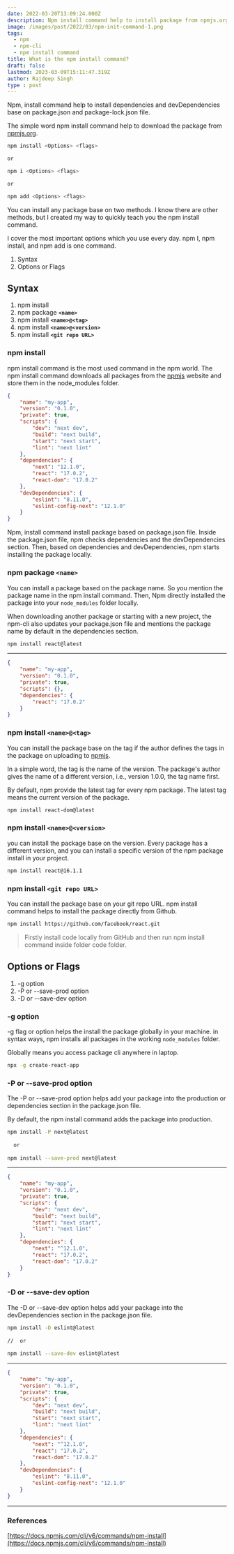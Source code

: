 ```yaml
---
date: 2022-03-20T13:09:24.000Z
description: Npm install command help to install package from npmjs.org
image: /images/post/2022/03/npm-init-command-1.png
tags:
  - npm
  - npm-cli
  - npm install command
title: What is the npm install command?
draft: false
lastmod: 2023-03-09T15:11:47.319Z
author: Rajdeep Singh
type : post
---
```


Npm, install command help to install dependencies and devDependencies base on package.json and package-lock.json file.

The simple word npm install command help to download the package from [npmjs.org](https://www.npmjs.com/).

```bash
npm install <Options> <flags>

or

npm i <Options> <flags>

or

npm add <Options> <flags>
```

You can install any package base on two methods. I know there are other methods,
but I created my way to quickly teach you the npm install command.

<Alert>
I cover the most important options which you use every day. npm I, npm install, and npm add is one command. 
</Alert>


1. Syntax
2. Options or Flags

## Syntax

1. npm install
2. npm package **`<name>`**
3. npm install **`<name>@<tag>`**
4. npm install **`<name>@<version>`**
5. npm install **`<git repo URL>`**

### npm install

npm install command is the most used command in the npm world. The npm install
command downloads all packages from the [npmjs](https://www.npmjs.com/) website
and store them in the node_modules folder.

```json
{
	"name": "my-app",
	"version": "0.1.0",
	"private": true,
	"scripts": {
		"dev": "next dev",
		"build": "next build",
		"start": "next start",
		"lint": "next lint"
	},
	"dependencies": {
		"next": "12.1.0",
		"react": "17.0.2",
		"react-dom": "17.0.2"
	},
	"devDependencies": {
		"eslint": "8.11.0",
		"eslint-config-next": "12.1.0"
	}
}
```

Npm, install command install package based on package.json file. Inside the
package.json file, npm checks dependencies and the devDependencies section.
Then, based on dependencies and devDependencies, npm starts installing the
package locally.

### npm package **`<name>`**

You can install a package based on the package name. So you mention the package
name in the npm install command. Then, Npm directly installed the package into
your `node_modules` folder locally.

When downloading another package or starting with a new project, the npm-cli
also updates your package.json file and mentions the package name by default in
the dependencies section.

```bash
npm install react@latest
```

---

```json
{
	"name": "my-app",
	"version": "0.1.0",
	"private": true,
	"scripts": {},
	"dependencies": {
		"react": "17.0.2"
	}
}
```

### npm install `<name>@<tag>`

You can install the package base on the tag if the author defines the tags in the package on uploading to [npmjs](https://www.npmjs.com/).

In a simple word, the tag is the name of the version. The package's author gives the name of a different version, i.e., version 1.0.0, the tag name first.

By default, npm provide the latest tag for every npm package. The latest tag means the current version of the package.

```bash
npm install react-dom@latest
```

### npm install `<name>@<version>`

you can install the package base on the version. Every package has a different version, and you can install a specific version of the npm package install in
your project.

```bash
npm install react@16.1.1
```

### npm install `<git repo URL>`

You can install the package base on your git repo URL. npm install command helps to install the package directly from Github.

```bash
npm install https://github.com/facebook/react.git
```

> Firstly install code locally from GitHub and then run npm install command
> inside folder code folder.

## Options or Flags

1. -g option
2. -P or --save-prod option
3. -D or --save-dev option

### -g option

-g flag or option helps the install the package globally in your machine. in syntax ways, npm installs all packages in the working `node_modules` folder.

Globally means you access package cli anywhere in laptop.

```bash
npx -g create-react-app
```

### -P or --save-prod option

The -P or --save-prod option helps add your package into the production or dependencies section in the package.json file.

By default, the npm install command adds the package into production.

```bash
npm install -P next@latest
  
  or
  
npm install --save-prod next@latest
```

---

```json
{
	"name": "my-app",
	"version": "0.1.0",
	"private": true,
	"scripts": {
		"dev": "next dev",
		"build": "next build",
		"start": "next start",
		"lint": "next lint"
	},
	"dependencies": {
		"next": "^12.1.0",
		"react": "17.0.2",
		"react-dom": "17.0.2"
	}
}
```

### -D or --save-dev option

The -D or --save-dev option helps add your package into the devDependencies
section in the package.json file.

```bash
npm install -D eslint@latest
  
//  or
  
npm install --save-dev eslint@latest
```

---

```json
{
	"name": "my-app",
	"version": "0.1.0",
	"private": true,
	"scripts": {
		"dev": "next dev",
		"build": "next build",
		"start": "next start",
		"lint": "next lint"
	},
	"dependencies": {
		"next": "^12.1.0",
		"react": "17.0.2",
		"react-dom": "17.0.2"
	},
	"devDependencies": {
		"eslint": "8.11.0",
		"eslint-config-next": "12.1.0"
	}
}
```

---

### References

[https://docs.npmjs.com/cli/v6/commands/npm-install](https://docs.npmjs.com/cli/v6/commands/npm-install)
